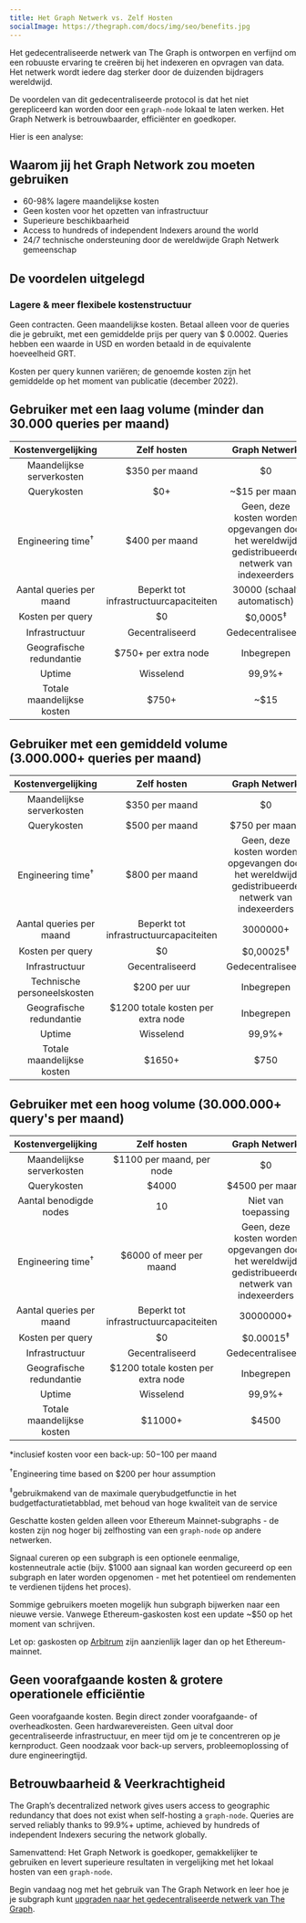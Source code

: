 ```yaml
---
title: Het Graph Netwerk vs. Zelf Hosten
socialImage: https://thegraph.com/docs/img/seo/benefits.jpg
---
```


Het gedecentraliseerde netwerk van The Graph is ontworpen en verfijnd om een robuuste ervaring te creëren bij het indexeren en opvragen van data. Het netwerk wordt iedere dag sterker door de duizenden bijdragers wereldwijd.

De voordelen van dit gedecentraliseerde protocol is dat het niet gerepliceerd kan worden door een  `graph-node` lokaal te laten werken. Het Graph Netwerk is betrouwbaarder, efficiënter en goedkoper.

Hier is een analyse:

## Waarom jij het Graph Network zou moeten gebruiken

- 60-98% lagere maandelijkse kosten
- Geen kosten voor het opzetten van infrastructuur
- Superieure beschikbaarheid
- Access to hundreds of independent Indexers around the world
- 24/7 technische ondersteuning door de wereldwijde Graph Netwerk gemeenschap

## De voordelen uitgelegd

### Lagere & meer flexibele kostenstructuur

Geen contracten. Geen maandelijkse kosten. Betaal alleen voor de queries die je gebruikt, met een gemiddelde prijs per query van $ 0.0002. Queries hebben een waarde in USD en worden betaald in de equivalente hoeveelheid GRT.

Kosten per query kunnen variëren; de genoemde kosten zijn het gemiddelde op het moment van publicatie (december 2022).

## Gebruiker met een laag volume (minder dan 30.000 queries per maand)

|      Kostenvergelijking      |               Zelf hosten               |                                          Graph Netwerk                                           |
|:----------------------------:|:---------------------------------------:|:------------------------------------------------------------------------------------------------:|
|  Maandelijkse serverkosten   |             $350 per maand              |                                                $0                                                |
|         Querykosten          |                   $0+                   |                                          ~$15 per maand                                          |
| Engineering time<sup>†</sup> |             $400 per maand              | Geen, deze kosten worden opgevangen door het wereldwijd gedistribueerde netwerk van indexeerders |
|   Aantal queries per maand   | Beperkt tot infrastructuurcapaciteiten  |                                   30000 (schaalt automatisch)                                    |
|       Kosten per query       |                   $0                    |                                       $0,0005<sup>‡</sup>                                        |
|        Infrastructuur        |             Gecentraliseerd             |                                        Gedecentraliseerd                                         |
|   Geografische redundantie   |          $750+ per extra node           |                                            Inbegrepen                                            |
|            Uptime            |                Wisselend                |                                              99,9%+                                              |
|  Totale maandelijkse kosten  | <span className="highlight-row" />$750+ |                                               ~$15                                               |

## Gebruiker met een gemiddeld volume (3.000.000+ queries per maand)

|      Kostenvergelijking      |                Zelf hosten                |                                          Graph Netwerk                                           |
|:----------------------------:|:-----------------------------------------:|:------------------------------------------------------------------------------------------------:|
|  Maandelijkse serverkosten   |              $350 per maand               |                                                $0                                                |
|         Querykosten          |              $500 per maand               |                                          $750 per maand                                          |
| Engineering time<sup>†</sup> |              $800 per maand               | Geen, deze kosten worden opgevangen door het wereldwijd gedistribueerde netwerk van indexeerders |
|   Aantal queries per maand   |  Beperkt tot infrastructuurcapaciteiten   |                                             3000000+                                             |
|       Kosten per query       |                    $0                     |                                       $0,00025<sup>‡</sup>                                       |
|        Infrastructuur        |              Gecentraliseerd              |                                        Gedecentraliseerd                                         |
| Technische personeelskosten  |               $200 per uur                |                                            Inbegrepen                                            |
|   Geografische redundantie   |    $1200 totale kosten per extra node     |                                            Inbegrepen                                            |
|            Uptime            |                 Wisselend                 |                                              99,9%+                                              |
|  Totale maandelijkse kosten  | <span className="highlight-row" /> $1650+ |                                               $750                                               |

## Gebruiker met een hoog volume (30.000.000+ query's per maand)

|      Kostenvergelijking      |                Zelf hosten                 |                                          Graph Netwerk                                           |
|:----------------------------:|:------------------------------------------:|:------------------------------------------------------------------------------------------------:|
|  Maandelijkse serverkosten   |         $1100 per maand, per node          |                                                $0                                                |
|         Querykosten          |                   $4000                    |                                         $4500 per maand                                          |
|    Aantal benodigde nodes    |                     10                     |                                       Niet van toepassing                                        |
| Engineering time<sup>†</sup> |          $6000 of meer per maand           | Geen, deze kosten worden opgevangen door het wereldwijd gedistribueerde netwerk van indexeerders |
|   Aantal queries per maand   |   Beperkt tot infrastructuurcapaciteiten   |                                            30000000+                                             |
|       Kosten per query       |                     $0                     |                                       $0.00015<sup>‡</sup>                                       |
|        Infrastructuur        |              Gecentraliseerd               |                                        Gedecentraliseerd                                         |
|   Geografische redundantie   |     $1200 totale kosten per extra node     |                                            Inbegrepen                                            |
|            Uptime            |                 Wisselend                  |                                              99,9%+                                              |
|  Totale maandelijkse kosten  | <span className="highlight-row" /> $11000+ |                                              $4500                                               |

\*inclusief kosten voor een back-up: $50-$100 per maand

<sup>†</sup>Engineering time based on $200 per hour assumption

<sup>‡</sup>gebruikmakend van de maximale querybudgetfunctie in het budgetfacturatietabblad, met behoud van hoge kwaliteit van de service

Geschatte kosten gelden alleen voor Ethereum Mainnet-subgraphs - de kosten zijn nog hoger bij zelfhosting van een `graph-node` op andere netwerken.

Signaal cureren op een subgraph is een optionele eenmalige, kostenneutrale actie (bijv. $1000 aan signaal kan worden gecureerd op een subgraph en later worden opgenomen - met het potentieel om rendementen te verdienen tijdens het proces).

Sommige gebruikers moeten mogelijk hun subgraph bijwerken naar een nieuwe versie. Vanwege Ethereum-gaskosten kost een update ~$50 op het moment van schrijven.

Let op: gaskosten op [Arbitrum](/arbitrum/arbitrum-faq) zijn aanzienlijk lager dan op het Ethereum-mainnet.

## Geen voorafgaande kosten & grotere operationele efficiëntie

Geen voorafgaande kosten. Begin direct zonder voorafgaande- of overheadkosten. Geen hardwarevereisten. Geen uitval door gecentraliseerde infrastructuur, en meer tijd om je te concentreren op je kernproduct. Geen noodzaak voor back-up servers, probleemoplossing of dure engineeringtijd.

## Betrouwbaarheid & Veerkrachtigheid

The Graph’s decentralized network gives users access to geographic redundancy that does not exist when self-hosting a `graph-node`. Queries are served reliably thanks to 99.9%+ uptime, achieved by hundreds of independent Indexers securing the network globally.

Samenvattend: Het Graph Network is goedkoper, gemakkelijker te gebruiken en levert superieure resultaten in vergelijking met het lokaal hosten van een `graph-node`.

Begin vandaag nog met het gebruik van The Graph Network en leer hoe je je subgraph kunt [upgraden naar het gedecentraliseerde netwerk van The Graph](/cookbook/upgrading-a-subgraph).
